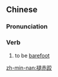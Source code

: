 ==Chinese==
{{zh-forms|alt=褪赤骹,脫赤腳}}

===Pronunciation===
{{zh-pron
|mn=qz,xm,twv:thǹg-chiah-kha/qz,xm,tw:thǹg-chhiah-kha/zz:thùiⁿ-chiah-kha/zz:thùiⁿ-chhiah-kha
|cat=v
}}

===Verb===
{{zh-verb}}

# {{lb|zh|Min Nan}} to be [[barefoot]]

[[zh-min-nan:褪赤跤]]